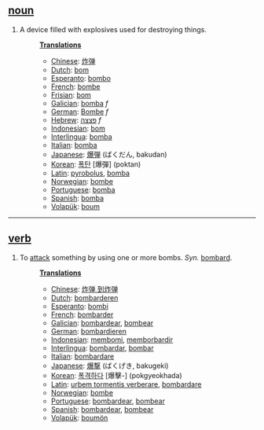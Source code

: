 == [[noun]] ==
#A device filled with explosives used for destroying things.
#:'''[[Translation]]s'''
#:*[[Chinese]]: [[炸弹]]
#:*[[Dutch]]: [[bom]]
#:*[[Esperanto]]: [[bombo]]
#:*[[French]]: [[bombe]]
#:*[[Frisian]]: [[bom]]
#:*[[Galician]]: [[bomba]] ''f''
#:*[[German]]: [[Bombe]] ''f''
#:*[[Hebrew]]: [[פצצה]] ''f''
#:*[[Indonesian]]: [[bom]]
#:*[[Interlingua]]: [[bomba]]
#:*[[Italian]]: [[bomba]]
#:*[[Japanese]]: [[爆弾]] (ばくだん, bakudan)
#:*[[Korean]]: [[폭탄]] [爆彈] (poktan)
#:*[[Latin]]: [[pyrobolus]], [[bomba]]
#:*[[Norwegian]]: [[bombe]]
#:*[[Portuguese]]: [[bomba]]
#:*[[Spanish]]: [[bomba]]
#:*[[Volapük]]: [[boum]]

----

== [[verb]] ==
#To [[attack]] something by using one or more bombs. ''Syn.'' [[bombard]].
#:'''[[Translation]]s'''
#:*[[Chinese]]: [[炸弹 到炸弹]]
#:*[[Dutch]]: [[bombarderen]]
#:*[[Esperanto]]: [[bombi]]
#:*[[French]]: [[bombarder]]
#:*[[Galician]]: [[bombardear]], [[bombear]]
#:*[[German]]: [[bombardieren]]
#:*[[Indonesian]]: [[bom|membomi]], [[borbardir|memborbardir]]
#:*[[Interlingua]]: [[bombardar]], [[bombar]]
#:*[[Italian]]: [[bombardare]]
#:*[[Japanese]]: [[爆撃]] (ばくげき, bakugeki)
#:*[[Korean]]: [[폭격하다]] [爆擊-] (pokgyeokhada)
#:*[[Latin]]: [[urbem tormentis verberare]], [[bombardare]]
#:*[[Norwegian]]: [[bombe]]
#:*[[Portuguese]]: [[bombardear]], [[bombear]]
#:*[[Spanish]]: [[bombardear]], [[bombear]]
#:*[[Volapük]]: [[boumön]]